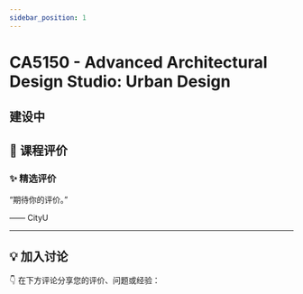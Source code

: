 ```yaml
---
sidebar_position: 1
---
```



# CA5150 - Advanced Architectural Design Studio: Urban Design

## 建设中

## **💬 课程评价**

### ✨ **精选评价**
<div className={commentStyles.commentBox}>
    <p className={commentStyles.commentText}>
        “期待你的评价。”
    </p>
    <p className={commentStyles.commentAuthor}>—— CityU</p>
</div>

---

## **💡 加入讨论**

👇 在下方评论分享您的评价、问题或经验：
<Utterances />
